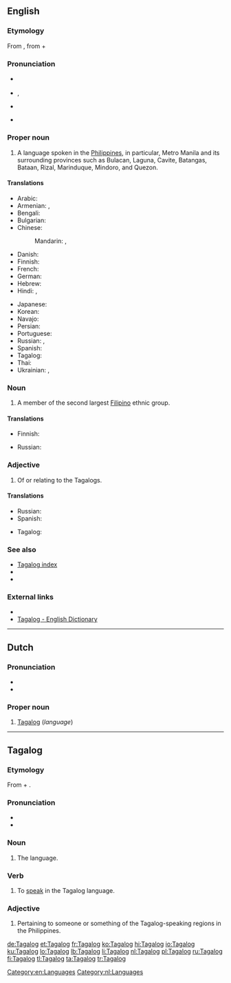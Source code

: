 ==English==
{{interwiktionary|code=tl}}
{{wikipedia}}

===Etymology===
From {{etyl|tl}} {{term|Tagalog|lang=tl}}, from {{term|taga-||native of|lang=tl}} + {{term|ilog||river|lang=tl}}

===Pronunciation===
* {{a|UK}} {{IPA|/təˈɡɑːlɒɡ/}}
* {{a|US}} {{IPA|/tɑˈɡɑːlɑɡ/|/təˈɡɑːlɑɡ/}}, {{X-SAMPA|/tA"gA:.lAg/}}
* {{enPR|tä.gäˈ.log}}

* {{audio|en-us-Tagalog.ogg|Audio (US)}}

===Proper noun===
{{en-proper noun}}

# A language spoken in the [[Philippines]], in particular, Metro Manila and its surrounding provinces such as Bulacan, Laguna, Cavite, Batangas, Bataan, Rizal, Marinduque, Mindoro, and Quezon.

====Translations====
{{trans-top|language}}
* Arabic: {{t-|ar|تاغالوغية|f|tr=taghalughíyya}}
* Armenian: {{t-|hy|տագալերեն|tr=tagaleren}}, {{t-|hy|տագալոգ|tr=tagalog}}
* Bengali: {{t-|bn|তাগালোগভাষা|tr=tāgālōga bhāṣā|sc=Beng}}
* Bulgarian: {{t-|bg|тагалог|m|tr=tagálog}}
* Chinese:
*: Mandarin: {{t|cmn|他加祿語|sc=Hani}}, {{t|cmn|他加禄语|tr=Tājiālù-yǔ|sc=Hani}}
* Danish: {{t-|da|tagalog}}
* Finnish: {{t+|fi|tagalog}}
* French: {{t+|fr|tagalog|m}}
* German: {{t+|de|Tagalog|n}}
* Hebrew: {{t-|he|טאגאלוג}}
* Hindi: {{t-|hi|टागालोग भाषा|tr=ṭāgālōg bhāṣā}}, {{t-|hi|टागालोग|tr=ṭāgālōg}}
{{trans-mid}}
* Japanese: {{t+|ja|タガログ語|tr=Tagarogu-go}}
* Korean: {{t+|ko|타갈로그어|tr=Tagallogeu-eo|sc=Hang}}
* Navajo: {{tø|nv|Kéyah Dańlíinii bikáaʼgi kéédahatʼínígíí bizaad}}
* Persian: {{t-|fa|زبان تاگالوگ}}
* Portuguese: {{t+|pt|tagalo|m}}
* Russian: {{t-|ru|тагaльский|m|tr=tagál’skij}}, {{t-|ru|тагалог|m|tr=tagálog}}
* Spanish: {{t+|es|tagalo|m}}
* Tagalog: {{t+|tl|Tagalog}}
* Thai: {{t-|th|ภาษาตากาล็อก|tr=paasăa dtaagaalók}}
* Ukrainian: {{t+|uk|тагальська|f|tr=tahál’s’ka}}, {{t-|uk|тагалог|m|tr=taháloh}}
{{trans-bottom}}

===Noun===
{{en-noun|pl=Tagalog|pl2=Tagalogs}}

# A member of the second largest [[Filipino]] ethnic group.

====Translations====
{{trans-top|member of the second largest Filipino ethnic group}}
* Finnish: {{t-|fi|tagaali}}
{{trans-mid}}
* Russian: {{t-|ru|тагaл|m|tr=tagál}}
{{trans-bottom}}

===Adjective===
{{en-adj|-}}

# Of or relating to the Tagalogs.

====Translations====
{{trans-top|of or relating to the Tagalogs}}
* Russian: {{t-|ru|тагaльский|tr=tagál’skij}}
* Spanish: {{t+|es|tagalo}}
{{trans-mid}}
* Tagalog: {{t+|tl|Tagalog}}
{{trans-bottom}}

===See also===
* [[Index:Tagalog|Tagalog index]]
* {{langcat}}
* {{langlist}}
<!--*[[Filipino]], [[Pilipino]]
* [[Wiktionary:Filipino index|Filipino index]]-->

===External links===
* {{ISO 639|link=Ethnologue|1code=tl|code=tgl}}
* [http://www.tagalog-dictionary.com Tagalog - English Dictionary]

[[Category:en:Languages]]

----

==Dutch==

===Pronunciation===
* {{IPA|/ˈtaːgaːlɔk/|lang=nl}}
* {{audio|Nl-Tagalog.ogg|audio}}

===Proper noun===
{{nl-proper noun|g=n}}

# [[#English|Tagalog]] (''language'')

[[Category:nl:Languages]]

----

==Tagalog==

===Etymology===
From {{term|taga-||native of|lang=tl}} + {{term|ilog||river|lang=tl}}.

===Pronunciation===
* {{IPA|/tɐˈɡaːloɡ/|lang=tl}}
* {{audio|Tl-PH-Tagalog.ogg|Audio}}

===Noun===
{{tl-noun}}

# The {{l|en|Tagalog}} language.

===Verb===
{{head|tl|verb}}

# To [[speak]] in the Tagalog language.

===Adjective===
{{tl-adj}}

# Pertaining to someone or something of the Tagalog-speaking regions in the Philippines.

[[de:Tagalog]]
[[et:Tagalog]]
[[fr:Tagalog]]
[[ko:Tagalog]]
[[hi:Tagalog]]
[[io:Tagalog]]
[[ku:Tagalog]]
[[lo:Tagalog]]
[[lb:Tagalog]]
[[li:Tagalog]]
[[nl:Tagalog]]
[[pl:Tagalog]]
[[ru:Tagalog]]
[[fi:Tagalog]]
[[tl:Tagalog]]
[[ta:Tagalog]]
[[tr:Tagalog]]